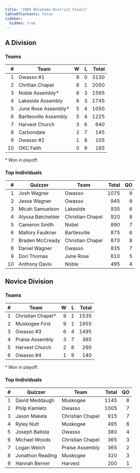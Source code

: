 ```yaml
---
title: "2009 Oklahoma District Finals"
tableOfContents: false
sidebar:
  hidden: true
---
```


## A Division

### Teams

|    # | Team                  |    W |    L | Total |
| ---: | --------------------- | ---: | ---: | ----: |
|    1 | Owasso #1             |    9 |    0 |  3130 |
|    2 | Chritian Chapel       |    8 |    1 |  2050 |
|    3 | Noble Assembly*       |    6 |    3 |  1565 |
|    4 | Lakeside Assembly     |    6 |    3 |  1745 |
|    5 | June Rose Assembly*   |    5 |    4 |  1050 |
|    6 | Bartlesville Assembly |    5 |    4 |  1225 |
|    7 | Harvest Church        |    3 |    6 |   640 |
|    8 | Carbondale            |    2 |    7 |   145 |
|    9 | Owasso #2             |    1 |    8 |   105 |
|   10 | OKC Faith             |    0 |    9 |   165 |

\* Won in playoff.

### Top Individuals

|    # | Quizzer           | Team             | Total |   QO |
| ---: | ----------------- | ---------------- | ----: | ---: |
|    1 | Josh Wagner       | Owasso           |  1075 |    9 |
|    2 | Jesse Wagner      | Owasso           |   945 |    9 |
|    3 | Micah Samuelson   | Lakeside         |   935 |    6 |
|    4 | Alyssa Batchelder | Christian Chapel |   920 |    8 |
|    5 | Cameron Smith     | Nobel            |   890 |    7 |
|    6 | Mallory Faulkner  | Bartlesville     |   875 |    6 |
|    7 | Braden McCready   | Christian Chapel |   870 |    8 |
|    8 | Daniel Wagner     | Owasso           |   835 |    7 |
|    9 | Dori Thomas       | June Rose        |   610 |    5 |
|   10 | Anthony Davis     | Noble            |   495 |    4 |

## Novice Division

### Teams

|    # | Team              |    W |    L | Total |
| ---: | ----------------- | ---: | ---: | ----: |
|    1 | Christian Chapel* |    9 |    1 |  1535 |
|    2 | Muskogee First    |    9 |    1 |  1955 |
|    3 | Owasso #3         |    6 |    4 |  1495 |
|    4 | Praise Assembly   |    3 |    7 |   365 |
|    5 | Harvest Church    |    2 |    8 |   260 |
|    6 | Owasso #4         |    1 |    9 |   140 |

\* Won in playoff.

### Top Individuals

|    # | Quizzer          | Team             | Total |   QO |
| ---: | ---------------- | ---------------- | ----: | ---: |
|    1 | David Meddaugh   | Muskogee         |  1145 |    8 |
|    2 | Philp Kamletz    | Owasso           |  1005 |    7 |
|    3 | Jason Makela     | Christian Chapel |   915 |    7 |
|    4 | Ryley Nutt       | Muskogee         |   495 |    6 |
|    5 | Joseph Batista   | Owasso           |   380 |    4 |
|    6 | Michael Woods    | Christian Chapel |   365 |    3 |
|    7 | Logan Welch      | Praise Assembly  |   365 |    2 |
|    8 | Jonathon Reading | Muskogee         |   320 |    3 |
|    9 | Hannah Berner    | Harvest          |   200 |    1 |

